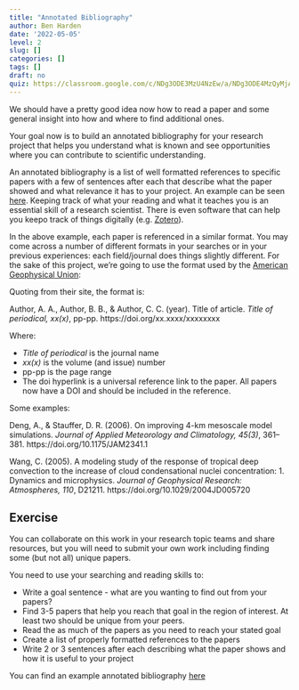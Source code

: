 ```yaml
---
title: "Annotated Bibliography"
author: Ben Harden
date: '2022-05-05'
level: 2
slug: []
categories: []
tags: []
draft: no
quiz: https://classroom.google.com/c/NDg3ODE3MzU4NzEw/a/NDg3ODE4MzQyMjA2/details
---
```


We should have a pretty good idea now how to read a paper and some general insight into how and where to find additional ones.

Your goal now is to build an annotated bibliography for your research project that helps you understand what is known and see opportunities where you can contribute to scientific understanding.

An annotated bibliography is a list of well formatted references to specific papers with a few of sentences after each that describe what the paper showed and what relevance it has to your project. An example can be seen [here](https://classroom.google.com/c/NDg3ODE3MzU4NzEw/m/NDg3ODE4MDY2ODEw/details). Keeping track of what your reading and what it teaches you is an essential skill of a research scientist. There is even software that can help you keepo track of things digitally (e.g. [Zotero](https://www.zotero.org/)).

In the above example, each paper is referenced in a similar format. You may come across a number of different formats in your searches or in your previous experiences: each field/journal does things slightly different. For the sake of this project, we're going to use the format used by the [American Geophysical Union](https://www.agu.org/Publish-with-AGU/Publish/Author-Resources/Grammar-Style-Guide#referenceformat):

Quoting from their site, the format is:

Author, A. A., Author, B. B., & Author, C. C. (year). Title of article. *Title of periodical, xx(x)*, pp-pp. https://doi.org/xx.xxxx/xxxxxxxx

Where:

* *Title of periodical* is the journal name
* *xx(x)* is the volume (and issue) number
* pp-pp is the page range
* The doi hyperlink is a universal reference link to the paper. All papers now have a DOI and should be included in the reference.

Some examples:

Deng, A., & Stauffer, D. R. (2006). On improving 4-km mesoscale model simulations. *Journal of Applied Meteorology and Climatology, 45(3)*, 361–381. https://doi.org/10.1175/JAM2341.1

Wang, C. (2005). A modeling study of the response of tropical deep convection to the increase of cloud condensational nuclei concentration: 1. Dynamics and microphysics. *Journal of Geophysical Research: Atmospheres, 110*, D21211. https://doi.org/10.1029/2004JD005720

## Exercise

You can collaborate on this work in your research topic teams and share resources, but you will need to submit your own work including finding some (but not all) unique papers.

You need to use your searching and reading skills to:

* Write a goal sentence - what are you wanting to find out from your papers?
* Find 3-5 papers that help you reach that goal in the region of interest. At least two should be unique from your peers.
* Read the as much of the papers as you need to reach your stated goal
* Create a list of properly formatted references to the papers
* Write 2 or 3 sentences after each describing what the paper shows and how it is useful to your project

You can find an example annotated bibliography [here](https://classroom.google.com/c/NDg3ODE3MzU4NzEw/m/NDg3ODE4MDY2ODEw/details)

